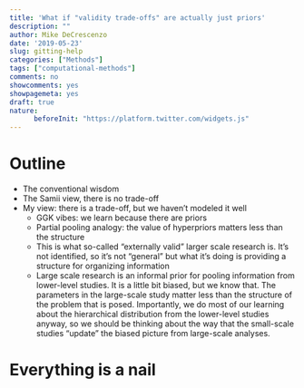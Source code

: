 ```yaml
---
title: 'What if "validity trade-offs" are actually just priors'
description: ""
author: Mike DeCrescenzo
date: '2019-05-23'
slug: gitting-help
categories: ["Methods"]
tags: ["computational-methods"]
comments: no
showcomments: yes
showpagemeta: yes
draft: true
nature:
      beforeInit: "https://platform.twitter.com/widgets.js"
---
```


# Outline

- The conventional wisdom
- The Samii view, there is no trade-off
- My view: there is a trade-off, but we haven't modeled it well
  - GGK vibes: we learn because there are priors
  - Partial pooling analogy: the value of hyperpriors matters less than the structure
  - This is what so-called "externally valid" larger scale research is. It's not identified, so it's not "general" but what it's doing is providing a structure for organizing information
  - Large scale research is an informal prior for pooling information from lower-level studies. It is a little bit biased, but we know that. The parameters in the large-scale study matter less than the structure of the problem that is posed. Importantly, we do most of our learning about the hierarchical distribution from the lower-level studies anyway, so we should be thinking about the way that the small-scale studies "update" the biased picture from large-scale analyses.

# Everything is a nail
